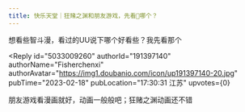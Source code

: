```yaml
---
title: 快乐天堂｜狂赌之渊和朋友游戏，先看👀哪个？
---
```



<Forum groupName="动画番剧" groupUrl="https://www.douban.com/group/596353/" archivedAt="2025-05-16T14:45:59.975Z">
  <Post
    id="283563998"
    title="快乐天堂｜狂赌之渊和朋友游戏，先看👀哪个？"
    url="https://www.douban.com/group/topic/283563998/?_spm_id=MjU1MzQ4NTA3"
    pubTime="2023-02-18"
    highlightUserId="191397140"
  >
想看些智斗漫，看过的UU说下哪个好看些？我先看那个



<Reply
  id="5033009260"
  authorId="191397140"
  authorName="Fisherchenxi"
  authorAvatar="https://img1.doubanio.com/icon/up191397140-20.jpg"
  pubTime="2023-02-18"
  pubLocation="17:30:31 江苏"
  upvotes={0}
>
朋友游戏看漫画就好，动画一般般吧；狂赌之渊动画还不错
</Reply>
  </Post>
</Forum>
